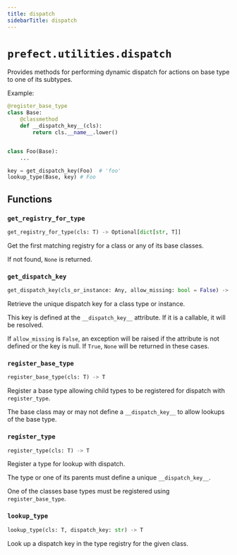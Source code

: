 ```yaml
---
title: dispatch
sidebarTitle: dispatch
---
```


# `prefect.utilities.dispatch`



Provides methods for performing dynamic dispatch for actions on base type to one of its
subtypes.

Example:

```python
@register_base_type
class Base:
    @classmethod
    def __dispatch_key__(cls):
        return cls.__name__.lower()


class Foo(Base):
    ...

key = get_dispatch_key(Foo)  # 'foo'
lookup_type(Base, key) # Foo
```


## Functions

### `get_registry_for_type`

```python
get_registry_for_type(cls: T) -> Optional[dict[str, T]]
```


Get the first matching registry for a class or any of its base classes.

If not found, `None` is returned.


### `get_dispatch_key`

```python
get_dispatch_key(cls_or_instance: Any, allow_missing: bool = False) -> Optional[str]
```


Retrieve the unique dispatch key for a class type or instance.

This key is defined at the `__dispatch_key__` attribute. If it is a callable, it
will be resolved.

If `allow_missing` is `False`, an exception will be raised if the attribute is not
defined or the key is null. If `True`, `None` will be returned in these cases.


### `register_base_type`

```python
register_base_type(cls: T) -> T
```


Register a base type allowing child types to be registered for dispatch with
`register_type`.

The base class may or may not define a `__dispatch_key__` to allow lookups of the
base type.


### `register_type`

```python
register_type(cls: T) -> T
```


Register a type for lookup with dispatch.

The type or one of its parents must define a unique `__dispatch_key__`.

One of the classes base types must be registered using `register_base_type`.


### `lookup_type`

```python
lookup_type(cls: T, dispatch_key: str) -> T
```


Look up a dispatch key in the type registry for the given class.

